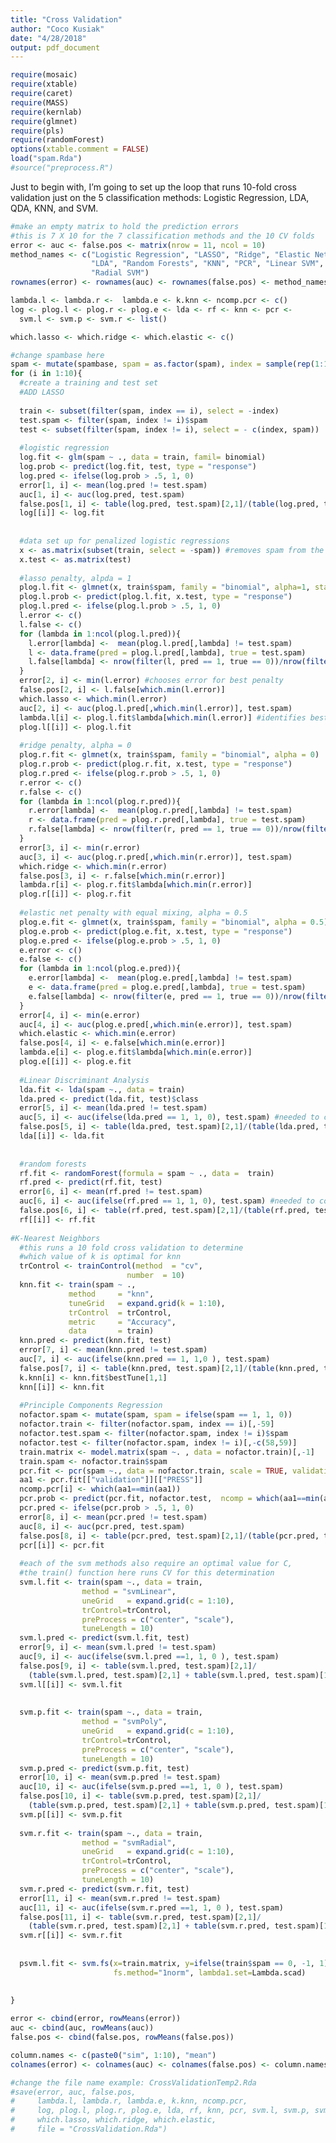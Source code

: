```yaml
---
title: "Cross Validation"
author: "Coco Kusiak"
date: "4/28/2018"
output: pdf_document
---
```


```r
require(mosaic)
require(xtable)
require(caret)
require(MASS)
require(kernlab)
require(glmnet)
require(pls)
require(randomForest)
options(xtable.comment = FALSE)
load("spam.Rda")
#source("preprocess.R")
```

Just to begin with, I'm going to set up the loop that runs 10-fold cross validation just on the 5 classification methods: Logistic Regression, LDA, QDA, KNN, and SVM.  


```r
#make an empty matrix to hold the prediction errors
#this is 7 X 10 for the 7 classification methods and the 10 CV folds
error <- auc <- false.pos <- matrix(nrow = 11, ncol = 10)
method_names <- c("Logistic Regression", "LASSO", "Ridge", "Elastic Net", 
                  "LDA", "Random Forests", "KNN", "PCR", "Linear SVM", "Polynomial SVM",
                  "Radial SVM")
rownames(error) <- rownames(auc) <- rownames(false.pos) <- method_names

lambda.l <- lambda.r <-  lambda.e <- k.knn <- ncomp.pcr <- c()
log <- plog.l <- plog.r <- plog.e <- lda <- rf <- knn <- pcr <- 
  svm.l <- svm.p <- svm.r <- list()

which.lasso <- which.ridge <- which.elastic <- c()

#change spambase here
spam <- mutate(spambase, spam = as.factor(spam), index = sample(rep(1:10, each = 460)))
for (i in 1:10){
  #create a training and test set
  #ADD LASSO
  
  train <- subset(filter(spam, index == i), select = -index)
  test.spam <- filter(spam, index != i)$spam
  test <- subset(filter(spam, index != i), select = - c(index, spam))
  
  #logistic regression
  log.fit <- glm(spam ~ ., data = train, famil= binomial)
  log.prob <- predict(log.fit, test, type = "response")
  log.pred <- ifelse(log.prob > .5, 1, 0)
  error[1, i] <- mean(log.pred != test.spam)
  auc[1, i] <- auc(log.pred, test.spam)
  false.pos[1, i] <- table(log.pred, test.spam)[2,1]/(table(log.pred, test.spam)[2,1] + table(log.pred, test.spam)[1,1])
  log[[i]] <- log.fit
  
  
  #data set up for penalized logistic regressions
  x <- as.matrix(subset(train, select = -spam)) #removes spam from the dataframe
  x.test <- as.matrix(test)
  
  #lasso penalty, alpda = 1
  plog.l.fit <- glmnet(x, train$spam, family = "binomial", alpha=1, standardize = TRUE)
  plog.l.prob <- predict(plog.l.fit, x.test, type = "response")
  plog.l.pred <- ifelse(plog.l.prob > .5, 1, 0)
  l.error <- c()
  l.false <- c()
  for (lambda in 1:ncol(plog.l.pred)){
    l.error[lambda] <-  mean(plog.l.pred[,lambda] != test.spam)
    l <- data.frame(pred = plog.l.pred[,lambda], true = test.spam)
    l.false[lambda] <- nrow(filter(l, pred == 1, true == 0))/nrow(filter(l, true == 0))
  }
  error[2, i] <- min(l.error) #chooses error for best penalty
  false.pos[2, i] <- l.false[which.min(l.error)]
  which.lasso <- which.min(l.error)
  auc[2, i] <- auc(plog.l.pred[,which.min(l.error)], test.spam)
  lambda.l[i] <- plog.l.fit$lambda[which.min(l.error)] #identifies best lambda from model fit
  plog.l[[i]] <- plog.l.fit
  
  #ridge penalty, alpha = 0
  plog.r.fit <- glmnet(x, train$spam, family = "binomial", alpha = 0)
  plog.r.prob <- predict(plog.r.fit, x.test, type = "response")
  plog.r.pred <- ifelse(plog.r.prob > .5, 1, 0)
  r.error <- c()
  r.false <- c()
  for (lambda in 1:ncol(plog.r.pred)){
    r.error[lambda] <-  mean(plog.r.pred[,lambda] != test.spam)
    r <- data.frame(pred = plog.r.pred[,lambda], true = test.spam)
    r.false[lambda] <- nrow(filter(r, pred == 1, true == 0))/nrow(filter(r, true == 0))
  }
  error[3, i] <- min(r.error)
  auc[3, i] <- auc(plog.r.pred[,which.min(r.error)], test.spam)
  which.ridge <- which.min(r.error)
  false.pos[3, i] <- r.false[which.min(r.error)]
  lambda.r[i] <- plog.r.fit$lambda[which.min(r.error)]
  plog.r[[i]] <- plog.r.fit
  
  #elastic net penalty with equal mixing, alpha = 0.5
  plog.e.fit <- glmnet(x, train$spam, family = "binomial", alpha = 0.5)
  plog.e.prob <- predict(plog.e.fit, x.test, type = "response")
  plog.e.pred <- ifelse(plog.e.prob > .5, 1, 0)
  e.error <- c()
  e.false <- c()
  for (lambda in 1:ncol(plog.e.pred)){
    e.error[lambda] <-  mean(plog.e.pred[,lambda] != test.spam)
    e <- data.frame(pred = plog.e.pred[,lambda], true = test.spam)
    e.false[lambda] <- nrow(filter(e, pred == 1, true == 0))/nrow(filter(e, true == 0))
  }
  error[4, i] <- min(e.error)
  auc[4, i] <- auc(plog.e.pred[,which.min(e.error)], test.spam)
  which.elastic <- which.min(e.error)
  false.pos[4, i] <- e.false[which.min(e.error)]
  lambda.e[i] <- plog.e.fit$lambda[which.min(e.error)]
  plog.e[[i]] <- plog.e.fit
  
  #Linear Discriminant Analysis
  lda.fit <- lda(spam ~., data = train)
  lda.pred <- predict(lda.fit, test)$class
  error[5, i] <- mean(lda.pred != test.spam)
  auc[5, i] <- auc(ifelse(lda.pred == 1, 1, 0), test.spam) #needed to convert from factor
  false.pos[5, i] <- table(lda.pred, test.spam)[2,1]/(table(lda.pred, test.spam)[2,1] + table(lda.pred, test.spam)[1,1])
  lda[[i]] <- lda.fit
  
  
  #random forests
  rf.fit <- randomForest(formula = spam ~ ., data =  train)
  rf.pred <- predict(rf.fit, test)
  error[6, i] <- mean(rf.pred != test.spam)
  auc[6, i] <- auc(ifelse(rf.pred == 1, 1, 0), test.spam) #needed to convert from factor
  false.pos[6, i] <- table(rf.pred, test.spam)[2,1]/(table(rf.pred, test.spam)[2,1] + table(rf.pred, test.spam)[1,1])
  rf[[i]] <- rf.fit
  
#K-Nearest Neighbors
  #this runs a 10 fold cross validation to determine
  #which value of k is optimal for knn
  trControl <- trainControl(method  = "cv",
                          number  = 10)
  knn.fit <- train(spam ~ .,
             method     = "knn",
             tuneGrid   = expand.grid(k = 1:10),
             trControl  = trControl,
             metric     = "Accuracy",
             data       = train)
  knn.pred <- predict(knn.fit, test)
  error[7, i] <- mean(knn.pred != test.spam)  
  auc[7, i] <- auc(ifelse(knn.pred == 1, 1,0 ), test.spam)
  false.pos[7, i] <- table(knn.pred, test.spam)[2,1]/(table(knn.pred, test.spam)[2,1] + table(knn.pred, test.spam)[1,1])
  k.knn[i] <- knn.fit$bestTune[1,1]
  knn[[i]] <- knn.fit
  
  #Principle Components Regression
  nofactor.spam <- mutate(spam, spam = ifelse(spam == 1, 1, 0))
  nofactor.train <- filter(nofactor.spam, index == i)[,-59]
  nofactor.test.spam <- filter(nofactor.spam, index != i)$spam
  nofactor.test <- filter(nofactor.spam, index != i)[,-c(58,59)]
  train.matrix <- model.matrix(spam ~. , data = nofactor.train)[,-1]
  train.spam <- nofactor.train$spam
  pcr.fit <- pcr(spam ~., data = nofactor.train, scale = TRUE, validation = "CV")
  aa1 <- pcr.fit[["validation"]][["PRESS"]]
  ncomp.pcr[i] <- which(aa1==min(aa1))
  pcr.prob <- predict(pcr.fit, nofactor.test,  ncomp = which(aa1==min(aa1)))
  pcr.pred <- ifelse(pcr.prob > .5, 1, 0)
  error[8, i] <- mean(pcr.pred != test.spam)
  auc[8, i] <- auc(pcr.pred, test.spam)
  false.pos[8, i] <- table(pcr.pred, test.spam)[2,1]/(table(pcr.pred, test.spam)[2,1] + table(pcr.pred, test.spam)[1,1])
  pcr[[i]] <- pcr.fit
  
  #each of the svm methods also require an optimal value for C, 
  #the train() function here runs CV for this determination
  svm.l.fit <- train(spam ~., data = train, 
                method = "svmLinear",
                uneGrid   = expand.grid(c = 1:10),
                trControl=trControl,
                preProcess = c("center", "scale"),
                tuneLength = 10)
  svm.l.pred <- predict(svm.l.fit, test)
  error[9, i] <- mean(svm.l.pred != test.spam)
  auc[9, i] <- auc(ifelse(svm.l.pred ==1, 1, 0 ), test.spam)
  false.pos[9, i] <- table(svm.l.pred, test.spam)[2,1]/
    (table(svm.l.pred, test.spam)[2,1] + table(svm.l.pred, test.spam)[1,1])
  svm.l[[i]] <- svm.l.fit
  
  
  svm.p.fit <- train(spam ~., data = train, 
                method = "svmPoly",
                uneGrid   = expand.grid(c = 1:10),
                trControl=trControl,
                preProcess = c("center", "scale"),
                tuneLength = 10)
  svm.p.pred <- predict(svm.p.fit, test)
  error[10, i] <- mean(svm.p.pred != test.spam)
  auc[10, i] <- auc(ifelse(svm.p.pred ==1, 1, 0 ), test.spam)
  false.pos[10, i] <- table(svm.p.pred, test.spam)[2,1]/
    (table(svm.p.pred, test.spam)[2,1] + table(svm.p.pred, test.spam)[1,1])
  svm.p[[i]] <- svm.p.fit
  
  svm.r.fit <- train(spam ~., data = train, 
                method = "svmRadial",
                uneGrid   = expand.grid(c = 1:10),
                trControl=trControl,
                preProcess = c("center", "scale"),
                tuneLength = 10)
  svm.r.pred <- predict(svm.r.fit, test)
  error[11, i] <- mean(svm.r.pred != test.spam)
  auc[11, i] <- auc(ifelse(svm.r.pred ==1, 1, 0 ), test.spam)
  false.pos[11, i] <- table(svm.r.pred, test.spam)[2,1]/
    (table(svm.r.pred, test.spam)[2,1] + table(svm.r.pred, test.spam)[1,1])
  svm.r[[i]] <- svm.r.fit
  
  
  psvm.l.fit <- svm.fs(x=train.matrix, y=ifelse(train$spam == 0, -1, 1), 
                       fs.method="1norm", lambda1.set=Lambda.scad)
  
  
}

error <- cbind(error, rowMeans(error))
auc <- cbind(auc, rowMeans(auc))
false.pos <- cbind(false.pos, rowMeans(false.pos))

column.names <- c(paste0("sim", 1:10), "mean")
colnames(error) <- colnames(auc) <- colnames(false.pos) <- column.names

#change the file name example: CrossValidationTemp2.Rda
#save(error, auc, false.pos, 
#     lambda.l, lambda.r, lambda.e, k.knn, ncomp.pcr,
#     log, plog.l, plog.r, plog.e, lda, rf, knn, pcr, svm.l, svm.p, svm.r,
#     which.lasso, which.ridge, which.elastic,
#     file = "CrossValidation.Rda")
```

